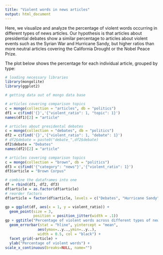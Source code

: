 ```yaml
---
title: "Violent words in news articles"
output: html_document
---
```


Here, we visualize and analyze the percentage of violent words occurring in different types of news articles. Our hypothesis is that articles about presidential debates show a similar percentage to articles about violent events such as the Syrian War and Hurricane Sandy, but higher ratios than more neutral articles covering the California Drought or the Nobel Peace Prize. 

The plot below shows the percentage for each individual article, grouped by type:

```r
# loading necessary libraries
library(mongolite)
library(ggplot2)
```

```r
# getting data out of mongo data base

# articles covering comparison topics
c = mongo(collection = "articles", db = "politics")
df1 = c$find('{}','{"violent_ratio": 1, "topic": 1}')
names(df1)[2] = "article"

# articles about presidental debates
c = mongo(collection = "debates", db = "politics")
df2 = c$find('{}','{"violent_ratio": 1, "debate": 1}')
# df2$debate = paste0("debate_",df2$debate)
df2$debate = "Debates"
names(df2)[2] = "article"

# articles covering comparison topics
c = mongo(collection = "brown", db = "politics")
df3 = c$find('{"category": "news"}','{"violent_ratio": 1}')
df3$article = "Brown Corpus"

# combine the dataframes into one
df = rbind(df1, df2, df3)
df$article = as.factor(df$article)
# reorder factors
df$article = factor(df$article, levels = c("Debates", "Hurricane Sandy", "Syrian War","Drought", "Nobel Peace Prize", "Brown Corpus"))
```


```r
gp = ggplot(df, aes(x = 1, y = violent_ratio)) + 
  geom_point(size = 3, 
             position = position_jitter(width = .1)) 
gp + ggtitle("Percentage of violent words across different types of news articles") + 
  geom_errorbar(stat = "hline", yintercept = "mean",
               aes(ymax=..y..,ymin=..y..),
               width = 0.5, col = "black") +
  facet_grid(~article) +
  ylab("Percentage of violent words") +
scale_x_continuous(breaks=NULL, name="")
```
